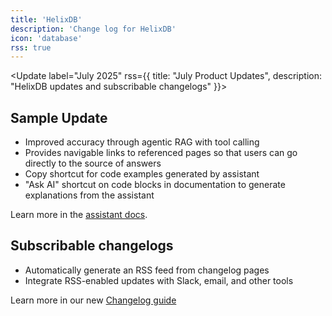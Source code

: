```yaml
---
title: 'HelixDB'
description: 'Change log for HelixDB'
icon: 'database'
rss: true
---
```


<Update label="July 2025" rss={{ title: "July Product Updates", description: "HelixDB updates and subscribable changelogs" }}>
  ## Sample Update

  - Improved accuracy through agentic RAG with tool calling
  - Provides navigable links to referenced pages so that users can go directly to the source of answers
  - Copy shortcut for code examples generated by assistant
  - "Ask AI" shortcut on code blocks in documentation to generate explanations from the assistant

  Learn more in the [assistant docs](/guides/assistant).
  
  ## Subscribable changelogs
  - Automatically generate an RSS feed from changelog pages
  - Integrate RSS-enabled updates with Slack, email, and other tools

  Learn more in our new [Changelog guide](/guides/changelogs)

</Update>